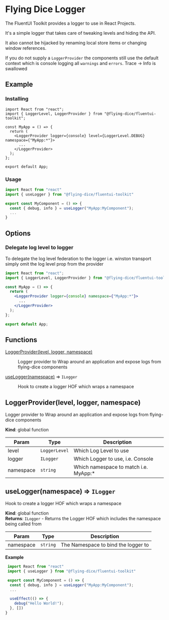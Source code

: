 
<Meta title="logger/API" />

# Flying Dice Logger

The FluentUI Toolkit provides a logger to use in React Projects.

It's a simple logger that takes care of tweaking levels and hiding the API.

It also cannot be hijacked by renaming local store items or changing window references.

If you do not supply a `LoggerProvider` the components still use the default context which is
console logging all `warnings` and `errors`. Trace -> Info is swallowed

## Example

### Installing

```tsx
import React from "react";
import { LoggerLevel, LoggerProvider } from "@flying-dice/fluentui-toolkit";

const MyApp = () => {
  return (
    <LoggerProvider logger={console} level={LoggerLevel.DEBUG} namespace={"MyApp:*"}>
      ...
    </LoggerProvider>
  );
};

export default App;
```

### Usage

```jsx
import React from "react"
import { useLogger } from "@flying-dice/fluentui-toolkit"

export const MyComponent = () => {
  const { debug, info } = useLogger("MyApp:MyComponent");
  ...
}
```

## Options

### Delegate log level to logger

To delegate the log level federation to the logger i.e. winston transport simply omit the
log level prop from the provider

```jsx
import React from "react";
import { LoggerLevel, LoggerProvider } from "@flying-dice/fluentui-toolkit";

const MyApp = () => {
  return (
    <LoggerProvider logger={console} namespace={"MyApp:*"}>
      ...
    </LoggerProvider>
  );
};

export default App;
```


## Functions

<dl>
<dt><a href="#LoggerProvider">LoggerProvider(level, logger, namespace)</a></dt>
<dd><p>Logger provider to Wrap around an application and expose logs from flying-dice components</p>
</dd>
<dt><a href="#useLogger">useLogger(namespace)</a> ⇒ <code>ILogger</code></dt>
<dd><p>Hook to create a logger HOF which wraps a namespace</p>
</dd>
</dl>

<a name="LoggerProvider"></a>

## LoggerProvider(level, logger, namespace)
Logger provider to Wrap around an application and expose logs from flying-dice components

**Kind**: global function  

| Param | Type | Description |
| --- | --- | --- |
| level | <code>LoggerLevel</code> | Which Log Level to use |
| logger | <code>ILogger</code> | Which Logger to use, i.e. Console |
| namespace | <code>string</code> | Which namespace to match i.e. MyApp:* |

<a name="useLogger"></a>

## useLogger(namespace) ⇒ <code>ILogger</code>
Hook to create a logger HOF which wraps a namespace

**Kind**: global function  
**Returns**: <code>ILogger</code> - Returns the Logger HOF which includes the namespace being called from  

| Param | Type | Description |
| --- | --- | --- |
| namespace | <code>string</code> | The Namespace to bind the logger to |

**Example**  
```jsx import React from "react" import { useLogger } from "@flying-dice/fluentui-toolkit" export const MyComponent = () => {  const { debug, info } = useLogger("MyApp:MyComponent");  ...  useEffect(() => {    debug("Hello World!");  }, [])} ```

